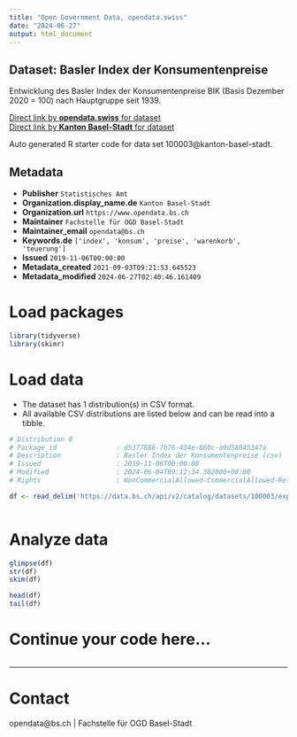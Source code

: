 ```yaml
---
title: "Open Government Data, opendata.swiss"
date: "2024-06-27"
output: html_document
---
```


## Dataset: Basler Index der Konsumentenpreise

Entwicklung des Basler Index der Konsumentenpreise BIK (Basis Dezember 2020 = 100) nach Hauptgruppe seit 1939.

[Direct link by **opendata.swiss** for dataset](https://opendata.swiss/de/dataset/basler-index-der-konsumentenpreise)<br>
[Direct link by **Kanton Basel-Stadt** for dataset](https://data.bs.ch/explore/dataset/100003/)

Auto generated R starter code for data set 100003@kanton-basel-stadt.

## Metadata

- **Publisher** `Statistisches Amt`
- **Organization.display_name.de** `Kanton Basel-Stadt`
- **Organization.url** `https://www.opendata.bs.ch`
- **Maintainer** `Fachstelle für OGD Basel-Stadt`
- **Maintainer_email** `opendata@bs.ch`
- **Keywords.de** `['index', 'konsum', 'preise', 'warenkorb', 'teuerung']`
- **Issued** `2019-11-06T00:00:00`
- **Metadata_created** `2021-09-03T09:21:53.645523`
- **Metadata_modified** `2024-06-27T02:40:46.161409`


# Load packages

```r

library(tidyverse)
library(skimr)

```

# Load data

-   The dataset has 1 distribution(s) in CSV format.
-   All available CSV distributions are listed below and can be read into a tibble.

```r

# Distribution 0
# Package_id               : d5377886-7b76-434e-860c-a9d58045347a
# Description              : Basler Index der Konsumentenpreise (csv)
# Issued                   : 2019-11-06T00:00:00
# Modified                 : 2024-06-04T09:12:34.302000+00:00
# Rights                   : NonCommercialAllowed-CommercialAllowed-ReferenceRequired

df <- read_delim('https://data.bs.ch/api/v2/catalog/datasets/100003/exports/csv')



```

# Analyze data

```r

glimpse(df)
str(df)
skim(df)

head(df)
tail(df)

```

# Continue your code here...

```r

```

------------------------------------------------------------------------

# Contact

opendata@bs.ch | Fachstelle für OGD Basel-Stadt
